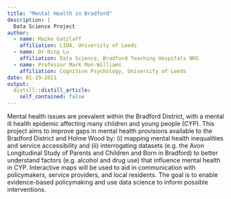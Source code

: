```yaml
---
title: "Mental Health in Bradford"
description: |
  Data Science Project
author:
  - name: Maike Gatzlaff
    affiliation: LIDA, University of Leeds
  - name: Dr Ning Lu
    affiliation: Data Science, Bradford Teaching Hospitals NHS
  - name: Professor Mark Mon-Williams
    affiliation: Cognitive Psychology, University of Leeds
date: 01-19-2021
output:
  distill::distill_article:
    self_contained: false
---
```


Mental health issues are prevalent within the Bradford District, with a mental ill health epidemic affecting many children and young people (CYP). This project aims to improve gaps in mental health provisions available to the Bradford District and Holme Wood by: (i) mapping mental health inequalities and service accessibility and (ii) interrogating datasets (e.g. the Avon Longitudinal Study of Parents and Children and Born in Bradford) to better understand factors (e.g. alcohol and drug use) that influence mental health in CYP. Interactive maps will be used to aid in communication with policymakers, service providers, and local residents. The goal is to enable evidence-based policymaking and use data science to inform possible interventions. 


